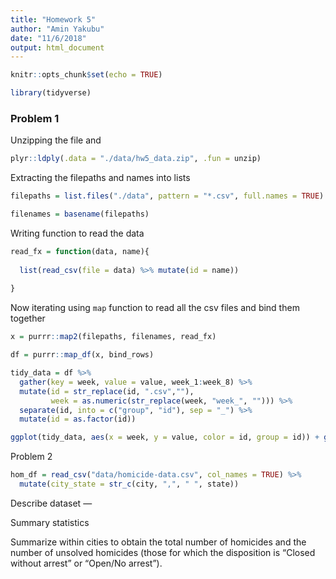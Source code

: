 ```yaml
---
title: "Homework 5"
author: "Amin Yakubu"
date: "11/6/2018"
output: html_document
---
```


```r
knitr::opts_chunk$set(echo = TRUE)
```

```r
library(tidyverse)
```

### Problem 1 

Unzipping the file and 
```r
plyr::ldply(.data = "./data/hw5_data.zip", .fun = unzip)

```

Extracting the filepaths and names into lists
```r
filepaths = list.files("./data", pattern = "*.csv", full.names = TRUE)

filenames = basename(filepaths)
```

Writing function to read the data

```r
read_fx = function(data, name){
  
  list(read_csv(file = data) %>% mutate(id = name))
  
}

```

Now iterating using `map` function to read all the csv files and bind them together

```r
x = purrr::map2(filepaths, filenames, read_fx)

df = purrr::map_df(x, bind_rows)

tidy_data = df %>%
  gather(key = week, value = value, week_1:week_8) %>% 
  mutate(id = str_replace(id, ".csv",""),
         week = as.numeric(str_replace(week, "week_", ""))) %>% 
  separate(id, into = c("group", "id"), sep = "_") %>% 
  mutate(id = as.factor(id))

ggplot(tidy_data, aes(x = week, y = value, color = id, group = id)) + geom_point() + geom_line() + facet_grid(~group) 
```


Problem 2

```r
hom_df = read_csv("data/homicide-data.csv", col_names = TRUE) %>% 
  mutate(city_state = str_c(city, ",", " ", state))
```

Describe dataset ---

Summary statistics

Summarize within cities to obtain the total number of homicides and the number of unsolved homicides (those for which the disposition is “Closed without arrest” or “Open/No arrest”).

```r

```


















